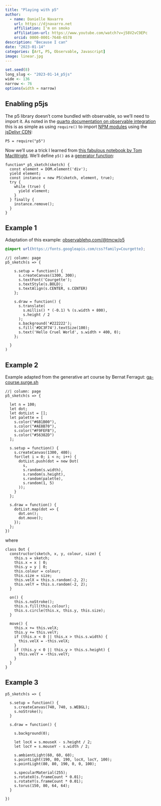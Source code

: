 ```yaml
---
title: "Playing with p5"
author:
  - name: Danielle Navarro
    url: https://djnavarro.net
    affiliation: I'm on smoko
    affiliation-url: https://www.youtube.com/watch?v=j58V2vC9EPc
    orcid: 0000-0001-7648-6578
description: "Because I can"
date: "2023-01-14"
categories: [Art, P5, Observable, Javascript]
image: linear.jpg
---
```


<!--------------- my typical setup ----------------->

```r
set.seed(8)
long_slug <- "2023-01-14_p5js"
wide <- 136
narrow <- 76
options(width = narrow)
```

<!--------------- post begins here ----------------->


## Enabling p5js

The p5 library doesn't come bundled with observable, so we'll need to import it. As noted in the [quarto documentation on observable integration](https://quarto.org/docs/interactive/ojs/libraries.html#modules) this is as simple as using `require()` to import [NPM modules](https://docs.npmjs.com/about-packages-and-modules) using the [jsDelivr CDN](https://www.jsdelivr.com/):

```ojs
P5 = require("p5")
```

Now we'll use a trick I learned from [this fabulous notebook by Tom MacWright](https://observablehq.com/@tmcw/p5). We'll define  `p5()` as a [generator function](https://developer.mozilla.org/en-US/docs/Web/JavaScript/Reference/Statements/function*):

```ojs
function* p5_sketch(sketch) {
  const element = DOM.element('div');
  yield element;
  const instance = new P5(sketch, element, true);
  try {
    while (true) {
      yield element;
    }
  } finally {
    instance.remove();
  }
}
```


## Example 1

Adaptation of this example: [observablehq.com/@tmcw/p5](https://observablehq.com/@tmcw/p5)

```css
@import url(https://fonts.googleapis.com/css?family=Courgette);
```

```ojs
//| column: page
p5_sketch(s => {
  
    s.setup = function() {
      s.createCanvas(1300, 300);
      s.textFont('Courgette');
      s.textStyle(s.BOLD);
      s.textAlign(s.CENTER, s.CENTER)
    };
    
    s.draw = function() {
      s.translate(
        s.millis() * (-0.1) % (s.width + 800), 
        s.height / 2
      );
      s.background('#222222');
      s.fill('#DC3F74').textSize(100);
      s.text('Hello Cruel World', s.width + 400, 0);
    };
    
  }
)
```



## Example 2

Example adapted from the generative art course by Bernat Ferragut: [ga-course.surge.sh](https://ga-course.surge.sh/)


```ojs
//| column: page
p5_sketch(s => {

  let n = 100;
  let dot;
  let dotList = [];
  let palette = [
    s.color("#6B1B00"),
    s.color("#AE8B70"),
    s.color("#F9FEFB"),
    s.color("#56382D") 
  ];

  s.setup = function() {
    s.createCanvas(1300, 480);
    for(let i = 0; i < n; i++) {
      dotList.push(dot = new Dot(
        s,
        s.random(s.width),
        s.random(s.height),
        s.random(palette),
        s.random(1, 5)
      ));
    }
  };
    
  s.draw = function() {
    dotList.map(dot => {
      dot.on();
      dot.move();
    });
  };
})

```

where

```ojs
class Dot {
  constructor(sketch, x, y, colour, size) {
    this.s = sketch;
    this.x = x | 0;
    this.y = y | 0;
    this.colour = colour;
    this.size = size;
    this.velX = this.s.random(-2, 2);
    this.velY = this.s.random(-2, 2);
  }

  on() {
    this.s.noStroke();
    this.s.fill(this.colour);
    this.s.circle(this.x, this.y, this.size);
  }

  move() {
    this.x += this.velX;
    this.y += this.velY;
    if (this.x < 0 || this.x > this.s.width) {
      this.velX = -this.velX;
    }
    if (this.y < 0 || this.y > this.s.height) {
      this.velY = -this.velY;
    }
  }
}
```


## Example 3


```ojs
p5_sketch(s => {

  s.setup = function() {
    s.createCanvas(740, 740, s.WEBGL);
    s.noStroke();
  }

  s.draw = function() {

    s.background(0);

    let locX = s.mouseX - s.height / 2;
    let locY = s.mouseY - s.width / 2;  
    
    s.ambientLight(60, 60, 60);
    s.pointLight(190, 80, 190, locX, locY, 100);
    s.pointLight(80, 80, 190, 0, 0, 100);
  
    s.specularMaterial(255);
    s.rotateX(s.frameCount * 0.01);
    s.rotateY(s.frameCount * 0.01);
    s.torus(150, 80, 64, 64);
  }

})
```

<!--------------- appendices go here ----------------->
